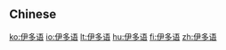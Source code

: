 {{also|伊多語}}
==Chinese==
{{zh-see|伊多語}}

[[ko:伊多语]]
[[io:伊多语]]
[[lt:伊多语]]
[[hu:伊多语]]
[[fi:伊多语]]
[[zh:伊多语]]